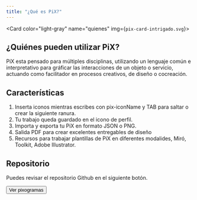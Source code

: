 ```yaml
---
title: "¿Qué es PiX?"
--- 
```


<Card color="light-gray" name="quienes" img={`pix-card-intrigado.svg`}>
  <h2 className="card-title">¿Quiénes pueden utilizar PiX?</h2>
  <p>
    PiX esta pensado para múltiples disciplinas, utilizando un lenguaje común e interpretativo para gráficar las interacciones de un objeto o servicio, actuando como facilitador en procesos creativos, de diseño o cocreación.
  </p>
</Card>
<Card color="orange" name="caracteristicas" img={`pix-card-caracteristicas.png`}>
  <h2 className="card-title">Características</h2>
  <ol>
    <li>Inserta iconos mientras escribes con pix-iconName y TAB para saltar o crear la siguiente ranura.</li>
    <li>Tu trabajo queda guardado en el icono de perfil.</li>
    <li>Importa y exporta tu PiX en formato JSON o PNG.</li>
    <li>Salida PDF para crear excelentes entregables de diseño</li>
    <li>Recursos para trabajar plantillas de PiX en diferentes modalides, Miró, Toolkit, Adobe Illustrator.</li>
  </ol>
</Card>
<Card name="pixogramas" img={`pix-card-pixograma.png`}>
  <h2 className={`card-title bold`}>Repositorio</h2>
  <p>Puedes revisar el repositorio Github en el siguiente botón.</p>
  <Button to="#" type="dark" size="lg">Ver pixogramas</Button>
</Card>